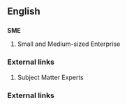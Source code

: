 ==English==
==={{initialism}}===
'''SME'''

# Small and Medium-sized Enterprise
===External links===
{{pedialite}}

# Subject Matter Experts
===External links===
{{pedialite}}
